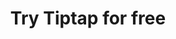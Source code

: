 ---
title: Try Tiptap for free
meta:
  title: Trial | Tiptap Resources
  description:
  category: Editor
---